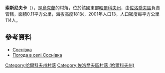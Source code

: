 {{coord|50|21|8|N|36|6|26|E|scale:100000_region:UA|display=title}}

'''索斯尼夫卡'''（{{lang-uk|Соснівка}}），是[[烏克蘭|烏克蘭]]的村落，位於該國東部[[哈爾科夫州|哈爾科夫州]]，由[[佐洛喬夫區_(哈爾科夫州)|佐洛喬夫區]]負責管轄，面積0.11平方公里，海拔高度181米，2001年人口13，人口密度每平方公里114人。

==參考資料==
* [http://w1.c1.rada.gov.ua/pls/z7502/A005?rdat1=09.01.2009&rf7571=33211 Соснівка]{{dead link|date=2018年4月 |bot=InternetArchiveBot |fix-attempted=yes }}
* [http://weather.in.ua/ua/har'kovskaja/24593 Погода в селі Соснівка]

{{DEFAULTSORT:Соснівка}}
[[Category:哈爾科夫州村落|Category:哈爾科夫州村落]]
[[Category:佐洛喬夫區村落_(哈爾科夫州)|Category:佐洛喬夫區村落 (哈爾科夫州)]]


{{Kharkiv-geo-stub}}